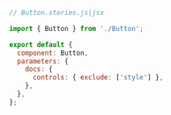 ```js
// Button.stories.js|jsx

import { Button } from './Button';

export default {
  component: Button,
  parameters: {
    docs: {
      controls: { exclude: ['style'] },
    },
  },
};
```
